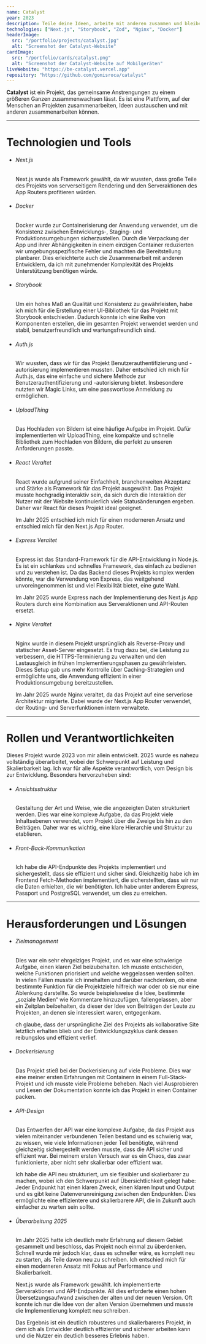 ```yaml
---
name: Catalyst
year: 2023
description: Teile deine Ideen, arbeite mit anderen zusammen und bleibe auf dem Laufenden.
technologies: ["Next.js", "Storybook", "Zod", "Nginx", "Docker"]
headerImage:
  src: "/portfolio/projects/catalyst.jpg"
  alt: "Screenshot der Catalyst-Website"
cardImage:
  src: "/portfolio/cards/catalyst.png"
  alt: "Screenshot der Catalyst-Website auf Mobilgeräten"
liveWebsite: "https://be-catalyst.vercel.app"
repository: "https://github.com/gomisroca/catalyst"
---
```


<strong>Catalyst</strong> ist ein Projekt, das gemeinsame Anstrengungen zu einem
größeren Ganzen zusammenwachsen lässt. Es ist eine Plattform, auf der Menschen
an Projekten zusammenarbeiten, Ideen austauschen und mit anderen
zusammenarbeiten können.

<hr />

<h1 class="text-2xl">Technologien und Tools</h1>
<ul>
  <li>
    <h6 className="text-lg font-semibold">Next.js</h6>
    <p>
      Next.js wurde als Framework gewählt, da wir wussten, dass große Teile des
      Projekts von serverseitigem Rendering und den Serveraktionen des App
      Routers profitieren würden.
    </p>
  </li>
  <li>
    <h6 className="text-lg font-semibold">Docker</h6>
    <p>
      Docker wurde zur Containerisierung der Anwendung verwendet, um die
      Konsistenz zwischen Entwicklungs-, Staging- und Produktionsumgebungen
      sicherzustellen. Durch die Verpackung der App und ihrer Abhängigkeiten in
      einem einzigen Container reduzierten wir umgebungsspezifische Fehler und
      machten die Bereitstellung planbarer. Dies erleichterte auch die
      Zusammenarbeit mit anderen Entwicklern, da ich mit zunehmender Komplexität
      des Projekts Unterstützung benötigen würde.
    </p>
  </li>
  <li>
    <h6 className="text-lg font-semibold">Storybook</h6>
    <p>
      Um ein hohes Maß an Qualität und Konsistenz zu gewährleisten, habe ich
      mich für die Erstellung einer UI-Bibliothek für das Projekt mit Storybook
      entschieden. Dadurch konnte ich eine Reihe von Komponenten erstellen, die
      im gesamten Projekt verwendet werden und stabil, benutzerfreundlich und
      wartungsfreundlich sind.
    </p>
  </li>
  <li>
    <h6 className="text-lg font-semibold">Auth.js</h6>
    <p>
      Wir wussten, dass wir für das Projekt Benutzerauthentifizierung und
      -autorisierung implementieren mussten. Daher entschied ich mich für
      Auth.js, das eine einfache und sichere Methode zur
      Benutzerauthentifizierung und -autorisierung bietet. Insbesondere nutzten
      wir Magic Links, um eine passwortlose Anmeldung zu ermöglichen.
    </p>
  </li>
  <li>
    <h6 className="text-lg font-semibold">UploadThing</h6>
    <p>
      Das Hochladen von Bildern ist eine häufige Aufgabe im Projekt. Dafür
      implementierten wir UploadThing, eine kompakte und schnelle Bibliothek zum
      Hochladen von Bildern, die perfekt zu unseren Anforderungen passte.
    </p>
  </li>
  <li>
    <h6 className="text-lg font-semibold">
      React <span className="text-sm text-zinc-500 uppercase">Veraltet</span>
    </h6>
    <p>
      React wurde aufgrund seiner Einfachheit, branchenweiten Akzeptanz und
      Stärke als Framework für das Projekt ausgewählt. Das Projekt musste
      hochgradig interaktiv sein, da sich durch die Interaktion der Nutzer mit
      der Website kontinuierlich viele Statusänderungen ergeben. Daher war React
      für dieses Projekt ideal geeignet.
    </p>
    <p>
      Im Jahr 2025 entschied ich mich für einen moderneren Ansatz und entschied
      mich für den Next.js App Router.
    </p>
  </li>
  <li>
    <h6 className="text-lg font-semibold">
      Express
      <span className="text-sm text-zinc-500 uppercase">Veraltet</span>
    </h6>
    <p>
      Express ist das Standard-Framework für die API-Entwicklung in Node.js. Es
      ist ein schlankes und schnelles Framework, das einfach zu bedienen und zu
      verstehen ist. Da das Backend dieses Projekts komplex werden könnte, war
      die Verwendung von Express, das weitgehend unvoreingenommen ist und viel
      Flexibilität bietet, eine gute Wahl.
    </p>
    <p>
      Im Jahr 2025 wurde Express nach der Implementierung des Next.js App
      Routers durch eine Kombination aus Serveraktionen und API-Routen ersetzt.
    </p>
  </li>
  <li>
    <h6 className="text-lg font-semibold">
      Nginx <span className="text-sm text-zinc-500 uppercase">Veraltet</span>
    </h6>
    <p>
      Nginx wurde in diesem Projekt ursprünglich als Reverse-Proxy und
      statischer Asset-Server eingesetzt. Es trug dazu bei, die Leistung zu
      verbessern, die HTTPS-Terminierung zu verwalten und den Lastausgleich in
      frühen Implementierungsphasen zu gewährleisten. Dieses Setup gab uns mehr
      Kontrolle über Caching-Strategien und ermöglichte uns, die Anwendung
      effizient in einer Produktionsumgebung bereitzustellen.
    </p>
    <p>
      Im Jahr 2025 wurde Nginx veraltet, da das Projekt auf eine serverlose
      Architektur migrierte. Dabei wurde der Next.js App Router verwendet, der
      Routing- und Serverfunktionen intern verwaltete.
    </p>
  </li>
</ul>

<hr />

<h1 class="text-2xl">Rollen und Verantwortlichkeiten</h1>
Dieses Projekt wurde 2023 von mir allein entwickelt. 2025 wurde es nahezu
vollständig überarbeitet, wobei der Schwerpunkt auf Leistung und Skalierbarkeit
lag. Ich war für alle Aspekte verantwortlich, vom Design bis zur Entwicklung.
Besonders hervorzuheben sind:
<ul>
  <li>
    <h6 className="text-lg font-semibold">Ansichtsstruktur</h6>
    <p>
      Gestaltung der Art und Weise, wie die angezeigten Daten strukturiert
      werden. Dies war eine komplexe Aufgabe, da das Projekt viele Inhaltsebenen
      verwendet, vom Projekt über die Zweige bis hin zu den Beiträgen. Daher war
      es wichtig, eine klare Hierarchie und Struktur zu etablieren.
    </p>
  </li>
  <li>
    <h6 className="text-lg font-semibold">Front-Back-Kommunikation</h6>
    <p>
      Ich habe die API-Endpunkte des Projekts implementiert und sichergestellt,
      dass sie effizient und sicher sind. Gleichzeitig habe ich im Frontend
      Fetch-Methoden implementiert, die sicherstellten, dass wir nur die Daten
      erhielten, die wir benötigten. Ich habe unter anderem Express, Passport
      und PostgreSQL verwendet, um dies zu erreichen.
    </p>
  </li>
</ul>

<hr />

<h1 class="text-2xl">Herausforderungen und Lösungen</h1>
<ul>
  <li>
    <h6 className="text-lg font-semibold">Zielmanagement</h6>
    <p>
      Dies war ein sehr ehrgeiziges Projekt, und es war eine schwierige Aufgabe,
      einen klaren Ziel beizubehalten. Ich musste entscheiden, welche Funktionen
      priorisiert und welche weggelassen werden sollten. In vielen Fällen musste
      ich innehalten und darüber nachdenken, ob eine bestimmte Funktion für die
      Projektziele hilfreich war oder ob sie nur eine Ablenkung darstellte. So
      wurde beispielsweise die Idee, bestimmte „soziale Medien“ wie Kommentare
      hinzuzufügen, fallengelassen, aber ein Zeitplan beibehalten, da dieser der
      Idee von Beiträgen der Leute zu Projekten, an denen sie interessiert
      waren, entgegenkam.
    </p>
    <p>
      ch glaube, dass der ursprüngliche Ziel des Projekts als kollaborative Site
      letztlich erhalten blieb und der Entwicklungszyklus dank dessen
      reibungslos und effizient verlief.
    </p>
  </li>
  <li>
    <h6 className="text-lg font-semibold">Dockerisierung</h6>
    <p>
      Das Projekt stieß bei der Dockerisierung auf viele Probleme. Dies war eine
      meiner ersten Erfahrungen mit Containern in einem Full-Stack-Projekt und
      ich musste viele Probleme beheben. Nach viel Ausprobieren und Lesen der
      Dokumentation konnte ich das Projekt in einen Container packen.
    </p>
  </li>
  <li>
    <h6 className="text-lg font-semibold">API-Design</h6>
    <p>
      Das Entwerfen der API war eine komplexe Aufgabe, da das Projekt aus vielen
      miteinander verbundenen Teilen bestand und es schwierig war, zu wissen,
      wie viele Informationen jeder Teil benötigte, während gleichzeitig
      sichergestellt werden musste, dass die API sicher und effizient war. Bei
      meinem ersten Versuch war es ein Chaos, das zwar funktionierte, aber nicht
      sehr skalierbar oder effizient war.
    </p>
    <p>
      Ich habe die API neu strukturiert, um sie flexibler und skalierbarer zu
      machen, wobei ich den Schwerpunkt auf Übersichtlichkeit gelegt habe: Jeder
      Endpunkt hat einen klaren Zweck, einen klaren Input und Output und es gibt
      keine Datenverunreinigung zwischen den Endpunkten. Dies ermöglichte eine
      effizientere und skalierbarere API, die in Zukunft auch einfacher zu
      warten sein sollte.
    </p>
  </li>
  <li>
    <h6 className="text-lg font-semibold">Überarbeitung 2025</h6>
    <p>
      Im Jahr 2025 hatte ich deutlich mehr Erfahrung auf diesem Gebiet gesammelt
      und beschloss, das Projekt noch einmal zu überdenken. Schnell wurde mir
      jedoch klar, dass es schneller wäre, es komplett neu zu starten, als Teile
      davon neu zu schreiben. Ich entschied mich für einen moderneren Ansatz mit
      Fokus auf Performance und Skalierbarkeit.
    </p>
    <p>
      Next.js wurde als Framework gewählt. Ich implementierte Serveraktionen und
      API-Endpunkte. All dies erforderte einen hohen Übersetzungsaufwand
      zwischen der alten und der neuen Version. Oft konnte ich nur die Idee von
      der alten Version übernehmen und musste die Implementierung komplett neu
      schreiben.
    </p>
    <p>
      Das Ergebnis ist ein deutlich robusteres und skalierbareres Projekt, in
      dem ich als Entwickler deutlich effizienter und sicherer arbeiten kann und
      die Nutzer ein deutlich besseres Erlebnis haben.
    </p>
  </li>
</ul>
